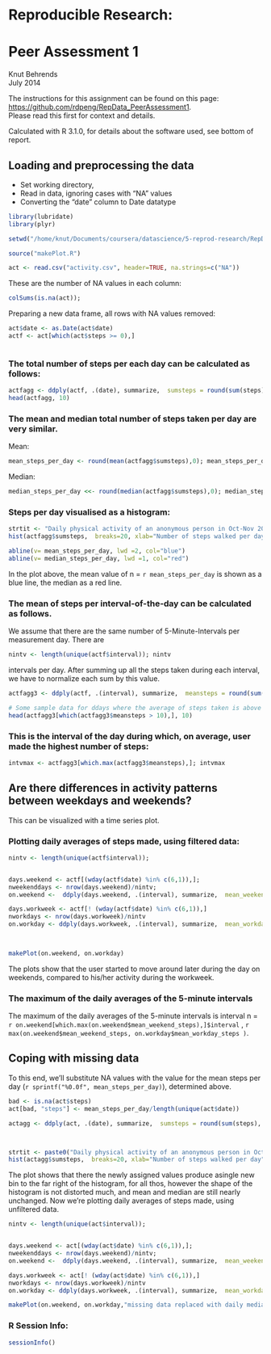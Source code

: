 # Reproducible Research: 
# Peer Assessment 1

Knut Behrends  
July 2014  

The instructions for this  assignment can be found on this page: 
[https://github.com/rdpeng/RepData_PeerAssessment1](https://github.com/rdpeng/RepData_PeerAssessment1).  
Please read this first for context and details.


Calculated with R 3.1.0, for details about the software used, see bottom of report.


## Loading and preprocessing the data

- Set working directory, 
- Read in data, ignoring cases with "NA" values
- Converting the "date" column to Date datatype

```r

library(lubridate)
library(plyr)

setwd("/home/knut/Documents/coursera/datascience/5-reprod-research/RepData_PeerAssessment1")

source("makePlot.R")

act <- read.csv("activity.csv", header=TRUE, na.strings=c("NA"))

```

 These are the number of NA values in each column:

```r
colSums(is.na(act));
```

Preparing a new data frame, all rows with NA values removed:
```r

act$date <- as.Date(act$date)
actf <- act[which(act$steps >= 0),]



```


### The total number of steps per each day can be calculated as follows:
```r

actfagg <- ddply(actf, .(date), summarize,  sumsteps = round(sum(steps), 0))
head(actfagg, 10)

```
### The mean and median total number of steps taken per day are very similar.
Mean:
```r

mean_steps_per_day <- round(mean(actfagg$sumsteps),0); mean_steps_per_day

```

Median:
```r
median_steps_per_day <<- round(median(actfagg$sumsteps),0); median_steps_per_day
```
### Steps per day visualised as a histogram:


```r
strtit <- "Daily physical activity of an anonymous person in Oct-Nov 2012"
hist(actfagg$sumsteps,  breaks=20, xlab="Number of steps walked per day", ylab="Frequency of days", main=strtit)

abline(v= mean_steps_per_day, lwd =2, col="blue")
abline(v= median_steps_per_day, lwd =1, col="red")
```

In the plot above, the mean value of n = `r mean_steps_per_day` is shown as a blue line, the median as a red line.


### The mean of steps per interval-of-the-day can be calculated as follows.
We assume that there are the same number of 5-Minute-Intervals per measurement day. There are 
```r
nintv <- length(unique(actf$interval)); nintv
```

intervals per day. 
After summing up all the steps taken during each interval, we have to normalize each sum by this value.
```r

actfagg3 <- ddply(actf, .(interval), summarize,  meansteps = round(sum(steps)/ nintv, 0))


```
 



```r
# Some sample data for ddays where the average of steps taken is above 10:
head(actfagg3[which(actfagg3$meansteps > 10),], 10)
```

### This is the interval of the day during which, on average, user made the highest number of steps:
```r

intvmax <- actfagg3[which.max(actfagg3$meansteps),]; intvmax

```




## Are there differences in activity patterns between weekdays and weekends?

This can be visualized with a time series plot.


### Plotting daily averages of steps made, using filtered data:

```r

nintv <- length(unique(actf$interval));


days.weekend <- actf[(wday(actf$date) %in% c(6,1)),];
nweekenddays <- nrow(days.weekend)/nintv;
on.weekend <-  ddply(days.weekend, .(interval), summarize,  mean_weekend_steps = round(sum(steps)/nweekenddays, 0)) ;

days.workweek <- actf[! (wday(actf$date) %in% c(6,1)),]
nworkdays <- nrow(days.workweek)/nintv
on.workday <- ddply(days.workweek, .(interval), summarize,  mean_workday_steps = round((sum(steps)/nworkdays), 0))


        
makePlot(on.weekend, on.workday)

```

The plots show that the user started to move around later during the day on weekends, compared to his/her activity during the workweek.

### The maximum of the daily averages of the 5-minute intervals
The maximum of the daily averages of the 5-minute intervals is interval n = `r on.weekend[which.max(on.weekend$mean_weekend_steps),]$interval` ,  `r max(on.weekend$mean_weekend_steps, on.workday$mean_workday_steps )`.


## Coping with missing data


To this end, we'll substitute NA values with the value for the mean steps per day (`r sprintf("%0.0f", mean_steps_per_day)`), determined above.  

```r
bad <- is.na(act$steps)
act[bad, "steps"] <- mean_steps_per_day/length(unique(act$date))

actagg <- ddply(act, .(date), summarize,  sumsteps = round(sum(steps), 0))



strtit <- paste0("Daily physical activity of an anonymous person in Oct-Nov 2012", "\n", " NAs substituted with daily averages")
hist(actagg$sumsteps,  breaks=20, xlab="Number of steps walked per day", ylab="Frequency of days", main=strtit)
```

The plot shows that there the newly assigned values produce asingle new bin to the far right of the histogram,  for all thos, however the shape of the histogram is not distorted much, and mean and median are still nearly unchanged.
Now we're plotting daily averages of steps made, using unfiltered data.  


```r

nintv <- length(unique(act$interval));


days.weekend <- act[(wday(act$date) %in% c(6,1)),];
nweekenddays <- nrow(days.weekend)/nintv;
on.weekend <-  ddply(days.weekend, .(interval), summarize,  mean_weekend_steps = round(sum(steps)/nweekenddays, 0)) ;

days.workweek <- act[! (wday(act$date) %in% c(6,1)),]
nworkdays <- nrow(days.workweek)/nintv
on.workday <- ddply(days.workweek, .(interval), summarize,  mean_workday_steps = round((sum(steps)/nworkdays), 0))

makePlot(on.weekend, on.workday,"missing data replaced with daily median value")

```

### R Session Info:

```r
sessionInfo()
```
